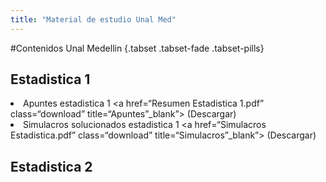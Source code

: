```yaml
---
title: "Material de estudio Unal Med"
---
```


#Contenidos Unal Medellin {.tabset .tabset-fade .tabset-pills}
  
## Estadistica 1 

<li value="1"> Apuntes estadistica 1 <a href="Resumen Estadistica 1.pdf" class="download" title="Apuntes"_blank"> (Descargar)</a> </li>

<li value="1"> Simulacros solucionados estadistica 1 <a href="Simulacros Estadistica.pdf" class="download" title="Simulacros"_blank"> (Descargar)</a> </li>

## Estadistica 2 